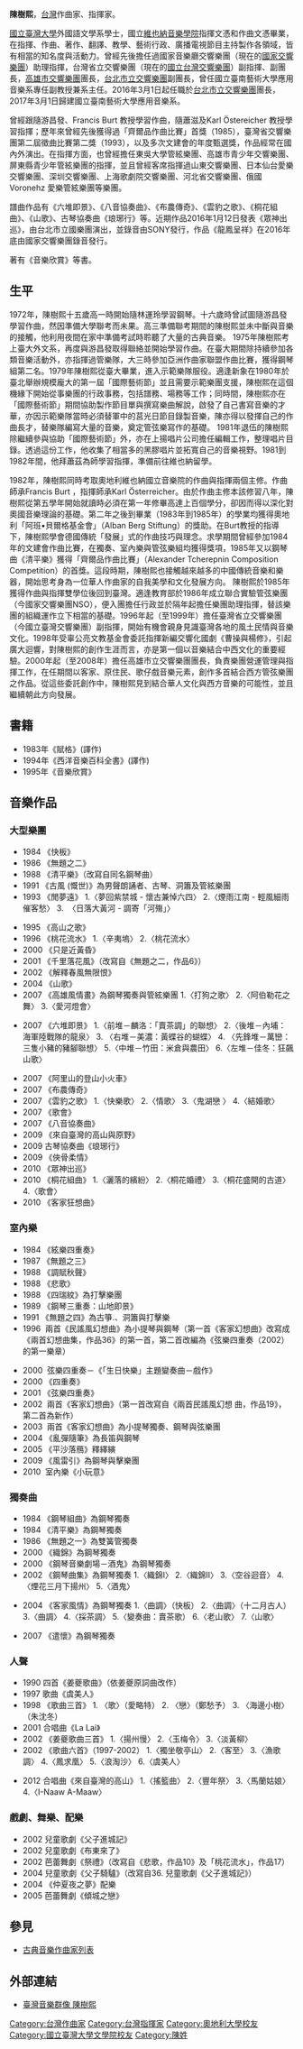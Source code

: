 {{Multiple issues|
{{blpsources|tme=2021-07-10}}
{{Autobiography|time=2021-07-10}}
}}
{{Infobox musician
|姓名=陳樹熙
|英文名=Chen, Shu-Si
|類型=音樂家
|圖片=
|出生日期=1957年9月21日
|國籍={{ROC}}
|職業=[[作曲家|作曲家]]、[[指揮家|指揮家]]
|教育程度=[[國立臺灣大學|國立臺灣大學]]外文系，奧地利維也納音樂院作曲、指揮文憑
}}

'''陳樹熙'''，[[台灣|台灣]]作曲家、指揮家。

[[國立臺灣大學|國立臺灣大學]]外國語文學系學士，國立[[維也納音樂學院|維也納音樂學院]]指揮文憑和作曲文憑畢業，在指揮、作曲、著作、翻譯、教學、藝術行政、廣播電視節目主持製作各領域，皆有相當的知名度與活動力。曾經先後擔任過國家音樂廳交響樂團（現在的[[國家交響樂團|國家交響樂團]]）助理指揮，台灣省立交響樂團（現在的[[國立台灣交響樂團|國立台灣交響樂團]]）副指揮、副團長，[[高雄市交響樂團|高雄市交響樂團]]團長，[[台北市立交響樂團|台北市立交響樂團]]副團長，曾任國立臺南藝術大學應用音樂系專任副教授兼系主任。2016年3月1日起任職於[[台北市立交響樂團|台北市立交響樂團]]團長，2017年3月1日歸建國立臺南藝術大學應用音樂系。

曾經跟隨游昌發、Francis Burt 教授學習作曲，隨蕭滋及Karl Östereicher 教授學習指揮；歷年來曾經先後獲得過「齊爾品作曲比賽」首獎（1985），臺灣省交響樂團第二屆徵曲比賽第二獎（1993），以及多次文建會的年度甄選獎，作品經常在國內外演出。在指揮方面，也曾經擔任東吳大學管絃樂團、高雄市青少年交響樂團、屏東縣青少年管絃樂團的指揮，並且曾經客席指揮過山東交響樂團、日本仙台愛樂交響樂團、深圳交響樂團、上海歌劇院交響樂團、河北省交響樂團、俄國Voronehz 愛樂管絃樂團等樂團。

譜曲作品有《六堆即景》、《八音協奏曲》、《布農傳奇》、《雲豹之歌》、《桐花組曲》、《山歌》、古琴協奏曲《琅琊行》等。近期作品2016年1月12日發表《眾神出巡》，由台北市立國樂團演出，並錄音由SONY發行，作品《龍鳳呈祥》在2016年底由國家交響樂團錄音發行。

著有《音樂欣賞》等書。

== 生平==
1972年，陳樹熙十五歲高一時開始隨林運玲學習鋼琴。十六歲時曾試圖隨游昌發學習作曲，然因準備大學聯考而未果。高三準備聯考期間的陳樹熙並未中斷與音樂的接觸，他利用夜間在家中準備考試時聆聽了大量的古典音樂。 1975年陳樹熙考上臺大外文系，再度與游昌發取得聯絡並開始學習作曲。在臺大期間除持續參加各類音樂活動外，亦指揮過管樂隊，大三時參加亞洲作曲家聯盟作曲比賽，獲得鋼琴組第二名。1979年陳樹熙從臺大畢業，進入示範樂隊服役。適逢新象在1980年於臺北舉辦規模龐大的第一屆「國際藝術節」並且需要示範樂團支援，陳樹熙在這個機緣下開始從事樂團的行政事務，包括譜務、場務等工作；同時間，陳樹熙亦在「國際藝術節」期間協助製作節目單與撰寫樂曲解說，啟發了自己書寫音樂的才華，亦因示範樂隊當時必須替軍中的莒光日節目錄製音樂，陳亦得以發揮自己的作曲長才，替樂隊編寫大量的音樂，奠定管弦樂寫作的基礎。 1981年退伍的陳樹熙除繼續參與協助「國際藝術節」外，亦在上揚唱片公司擔任編輯工作，整理唱片目錄。透過這份工作，他收集了相當多的黑膠唱片並拓寬自己的音樂視野。1981到1982年間，他拜蕭茲為師學習指揮，準備前往維也納留學。

1982年，陳樹熙同時考取奧地利維也納國立音樂院的作曲與指揮兩個主修。作曲師承Francis Burt ，指揮師承Karl Österreicher。由於作曲主修本該修習八年，陳樹熙從第五學年開始就讀時必須在第一年修畢高達上百個學分，卻因而得以深化對奧國音樂理論的基礎。第二年之後到畢業（1983年到1985年）的學業均獲得奧地利「阿班•貝爾格基金會」（Alban Berg Stiftung）的獎助。在Burt教授的指導下，陳樹熙學會德國傳統「發展」式的作曲技巧與理念。求學期間曾經參加1984年的文建會作曲比賽，在獨奏、室內樂與管弦樂組均獲得獎項，1985年又以鋼琴曲《清平樂》獲得「齊爾品作曲比賽」（Alexander Tcherepnin Composition Competition）的首獎。這段時期，陳樹熙也接觸越來越多的中國傳統音樂和樂器，開始思考身為一位華人作曲家的自我美學和文化發展方向。 陳樹熙於1985年獲得作曲與指揮雙學位後回到臺灣。適逢教育部於1986年成立聯合實驗管弦樂團（今國家交響樂團NSO），便入團擔任行政並於隔年起擔任樂團助理指揮，替該樂團的組織運作立下相當的基礎。1996年起（至1999年）擔任臺灣省立交響樂團（今國立臺灣交響樂團）副指揮，開始有機會親身見識臺灣各地的風土民情與音樂文化。1998年受辜公亮文教基金會委託指揮新編交響化國劇《曹操與楊修》，引起廣大迴響，對陳樹熙的創作生涯而言，亦是第一個以音樂結合中西文化的重要經驗。2000年起（至2008年）擔任高雄市立交響樂團團長，負責樂團營運管理與指揮工作，在任期間以客家、原住民、歌仔戲音樂元素，創作多首結合西方管弦樂團之作品。從這些委託創作中，陳樹熙見到結合華人文化與西方音樂的可能性，並且繼續朝此方向發展。

== 書籍 ==
* 1983年《賦格》(譯作)
* 1994年《西洋音樂百科全書》(譯作)
* 1995年《音樂欣賞》

== 音樂作品 ==

=== 大型樂團 ===
* 1984 《快板》
* 1986 《無題之二》
* 1988 《清平樂》（改寫自同名鋼琴曲）
* 1991 《古風 (慨世)》為男聲朗誦者、古琴、洞簫及管絃樂團
* 1993 《閒夢遠》 1.〈夢回紫禁城 - 懷古兼悼六四〉 2.〈煙雨江南 - 輕風細雨催客愁〉 3.  〈日落大黃河 - 調寄「河殤」〉

* 1995 《高山之歌》
* 1996 《桃花流水》 1.〈辛夷塢〉 2.〈桃花流水〉
* 2000 《只是近黃昏》
* 2001 《千里落花風》（改寫自《無題之二，作品6》）
* 2002 《解釋春風無限恨》
* 2004 《山歌》
* 2007 《高雄風情畫》為鋼琴獨奏與管絃樂團 1.〈打狗之歌〉 2.〈阿伯勒花之舞〉 3.〈愛河燈會〉

* 2007 《六堆即景》 1.〈前堆－麟洛：「賣茶調」的聯想〉 2.〈後堆－內埔：海軍陸戰隊的龍泉〉 3. 〈右堆－美濃：黃蝶谷的蝴蝶〉 4. 〈先鋒堆－萬巒：三隻小豬的豬腳聯想〉 5.〈中堆－竹田：米倉與農田〉 6.〈左堆－佳冬：狂飆山歌〉

* 2007 《阿里山的登山小火車》
* 2007 《布農傳奇》
* 2007 《雲豹之歌》 1.〈快樂歌〉 2.〈情歌〉 3.〈鬼湖戀 〉 4.〈結婚歌〉
* 2007 《歌會》
* 2007 《八音協奏曲》
* 2009 《來自臺灣的高山與原野》
* 2009 古琴協奏曲《琅琊行》
* 2009 《俠骨柔情》
* 2010 《眾神出巡》
* 2010 《桐花組曲》 1.〈灑落的繽紛〉 2.〈桐花婚禮〉 3.〈桐花盛開的古道〉 4.〈歌會〉
* 2010 《客家狂想曲》

=== 室內樂 ===
* 1984 《絃樂四重奏》
* 1987 《無題之三》
* 1988 《調賦秋聲》
* 1988 《悲歌》
* 1988 《四瑞紋》為打擊樂團
* 1989 《鋼琴三重奏：山地即景》
* 1991 《無題之四》為古箏.、洞簫與打擊樂
* 1996  兩首《民謠風幻想曲》為小提琴與鋼琴（第一首《客家幻想曲》改寫成《兩首幻想曲集，作品36》的第一首，第二首改編為《弦樂四重奏（2002）的第一樂章）

* 2000  弦樂四重奏－《「生日快樂」主題變奏曲－戲作》
* 2000 《四重奏》
* 2001 《弦樂四重奏》
* 2002  兩首《客家幻想曲》（第一首改寫自《兩首民謠風幻想 曲，作品19》，第二首為新作）
* 2003  兩首《客家幻想曲》為小提琴獨奏、鋼琴與弦樂團
* 2004 《亂彈隨筆》為長笛與鋼琴
* 2005 《平沙落鴈》釋繹縯
* 2009 《風雷引》為鋼琴與擊樂團
* 2010  室內樂《小玩意》

=== 獨奏曲 ===
* 1984 《鋼琴組曲》為鋼琴獨奏
* 1984 《清平樂》為鋼琴獨奏
* 1986 《無題之一》為雙簧管獨奏
* 2000 《織錦》為鋼琴獨奏
* 2000 《鋼琴音樂劇場－酒鬼》為鋼琴獨奏
* 2002 《鋼琴曲集》為鋼琴獨奏 1.〈織錦I〉 2.〈織錦II〉 3.〈空谷迴音〉 4.〈煙花三月下揚州〉 5.〈酒鬼〉

* 2004 《客家風情》為鋼琴獨奏 1.〈曲調〉（快板） 2.〈曲調〉（十二月古人） 3.〈曲調〉 4.〈採茶調〉 5.〈變奏曲：賣茶歌） 6.〈老山歌〉 7.〈山歌〉

* 2007 《遣懷》為鋼琴獨奏

=== 人聲 ===
* 1990 四首《姜夔歌曲》（依姜夔原詞曲改作）
* 1997 歌曲《虞美人》
* 1998 《歌曲三首》 1. 〈歌〉（愛略特） 2. 〈戀〉（鄭愁予） 3. 〈海邊小樹〉（朱沈冬）
* 2001 合唱曲《La Lai》
* 2002 《姜夔歌曲三首》 1.〈揚州慢〉 2.〈玉梅令〉 3.〈淡黃柳〉
* 2002 《歌曲六首》（1997-2002） 1.〈獨坐敬亭山〉 2.〈客至〉 3.〈漁歌調〉 4.〈鳳求凰〉 5.〈浪淘沙〉 6.〈虞美人〉

* 2012 合唱曲《來自臺灣的高山》 1.〈搖籃曲〉 2.〈豐年祭〉 3.〈馬蘭姑娘〉 4.〈I-Naaw     A-Maaw〉

=== 戲劇、舞樂、配樂 ===
* 2002 兒童歌劇《父子進城記》
* 2002 兒童歌劇《布東來了》
* 2002 芭蕾舞劇《祭禮》（改寫自《悲歌，作品10》及「桃花流水」，作品17）
* 2004 兒童歌劇《父子騎驢》（改寫自36. 兒童歌劇《父子進城記》）
* 2004 《仲夏夜之夢》配樂
* 2005 芭蕾舞劇《傾城之戀》

== 參見 ==
*[[古典音樂作曲家列表|古典音樂作曲家列表]]

[[Category:台灣作曲家|Category:台灣作曲家]]
[[Category:台灣指揮家|Category:台灣指揮家]]
[[Category:奧地利大學校友|Category:奧地利大學校友]]
[[Category:國立臺灣大學文學院校友|Category:國立臺灣大學文學院校友]]
[[Category:陳姓|Category:陳姓]]

==外部連結==
*[http://musiciantw.ncfta.gov.tw/list.aspx?c=&p=M141 臺灣音樂群像 陳樹熙] {{Wayback|url=http://musiciantw.ncfta.gov.tw/list.aspx?c=&p=M141 |date=20200927101701 }}